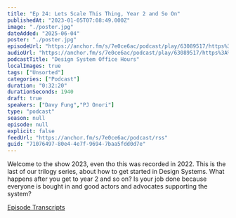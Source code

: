 ```yaml
---
title: "Ep 24: Lets Scale This Thing, Year 2 and So On"
publishedAt: "2023-01-05T07:08:49.000Z"
image: "./poster.jpg"
dateAdded: "2025-06-04"
poster: "./poster.jpg"
episodeUrl: "https://anchor.fm/s/7e0ce6ac/podcast/play/63089517/https%3A%2F%2Fd3ctxlq1ktw2nl.cloudfront.net%2Fstaging%2F2023-0-5%2Ff3ee6f32-b8ac-d9d1-1ddc-b6e57c0ca9b2.mp3"
audioUrl: "https://anchor.fm/s/7e0ce6ac/podcast/play/63089517/https%3A%2F%2Fd3ctxlq1ktw2nl.cloudfront.net%2Fstaging%2F2023-0-5%2Ff3ee6f32-b8ac-d9d1-1ddc-b6e57c0ca9b2.mp3"
podcastTitle: "Design System Office Hours"
localImages: true
tags: ["Unsorted"]
categories: ["Podcast"]
duration: "0:32:20"
durationSeconds: 1940
draft: true
speakers: ["Davy Fung","PJ Onori"]
type: "podcast"
season: null
episode: null
explicit: false
feedUrl: "https://anchor.fm/s/7e0ce6ac/podcast/rss"
guid: "71076497-80e4-4e7f-9694-7baa5fdd0d7e"
---
```

Welcome to the show 2023, even tho this was recorded in 2022. This is the last of our trilogy series, about how to get started in Design Systems. What happens after you get to year 2 and so on? Is your job done because everyone is bought in and good actors and advocates supporting the system?

[Episode Transcripts](https://docs.google.com/document/d/1eBPOj7pQJBKCsc4uWlMM1XwwfTOLiK7Av_qEbwu2F_M/edit?usp=sharing)
